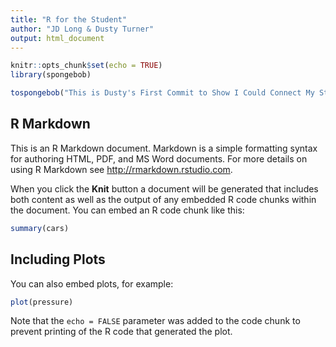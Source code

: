 ```yaml
---
title: "R for the Student"
author: "JD Long & Dusty Turner"
output: html_document
---
```


```r
knitr::opts_chunk$set(echo = TRUE)
library(spongebob)
```

```r
tospongebob("This is Dusty's First Commit to Show I Could Connect My Studio to JD's Github!")
```


## R Markdown

This is an R Markdown document. Markdown is a simple formatting syntax for authoring HTML, PDF, and MS Word documents. For more details on using R Markdown see <http://rmarkdown.rstudio.com>.

When you click the **Knit** button a document will be generated that includes both content as well as the output of any embedded R code chunks within the document. You can embed an R code chunk like this:

```r
summary(cars)
```

## Including Plots

You can also embed plots, for example:

```r
plot(pressure)
```

Note that the `echo = FALSE` parameter was added to the code chunk to prevent printing of the R code that generated the plot.
